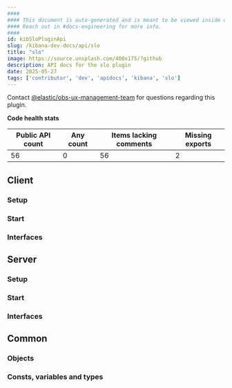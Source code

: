 ```yaml
---
####
#### This document is auto-generated and is meant to be viewed inside our experimental, new docs system.
#### Reach out in #docs-engineering for more info.
####
id: kibSloPluginApi
slug: /kibana-dev-docs/api/slo
title: "slo"
image: https://source.unsplash.com/400x175/?github
description: API docs for the slo plugin
date: 2025-05-27
tags: ['contributor', 'dev', 'apidocs', 'kibana', 'slo']
---
```




Contact [@elastic/obs-ux-management-team](https://github.com/orgs/elastic/teams/obs-ux-management-team) for questions regarding this plugin.

**Code health stats**

| Public API count  | Any count | Items lacking comments | Missing exports |
|-------------------|-----------|------------------------|-----------------|
| 56 | 0 | 56 | 2 |

## Client

### Setup
<DocDefinitionList data={[sloObj.client.setup]}/>

### Start
<DocDefinitionList data={[sloObj.client.start]}/>

### Interfaces
<DocDefinitionList data={sloObj.client.interfaces}/>

## Server

### Setup
<DocDefinitionList data={[sloObj.server.setup]}/>

### Start
<DocDefinitionList data={[sloObj.server.start]}/>

### Interfaces
<DocDefinitionList data={sloObj.server.interfaces}/>

## Common

### Objects
<DocDefinitionList data={sloObj.common.objects}/>

### Consts, variables and types
<DocDefinitionList data={sloObj.common.misc}/>

